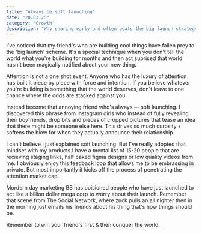 ```yaml
---
title: "Always be soft launching"
date: "20.03.25"
category: "Growth"
description: "Why sharing early and often beats the big launch strategy"
---
```


I've noticed that my friend's who are building cool things have fallen prey to the 'big launch' scheme. It's a special technique
when you don't tell the world what you're building for months and then act suprised that world hasn't been magically notified
about your new thing. 

Attention is not a one shot event. Anyone who has the luxury of attention has built it piece by piece with force and intention.
If you believe whatever you're building is something that the world deserves, don't leave to one chance where the odds are stacked 
against you. 

Instead become that annoying friend who's always — soft launching. I discovered this phrase from Instagram girls who instead of fully
revealing their boyfriends, drop bits and pieces of cropped pictures that tease an idea that there might be someone else here. This 
drives so much curosity + softens the blow for when they actually announce their relationship. 

I can't believe I just explained soft launching. But I've really adopted that mindset with my products.I have a mental list of 15-20
people that are recieving staging links, half baked figma designs or low quality videos from me. I obviously enjoy this feedback loop
that allows me to be embrassing in private. But most importantly it kicks off the process of penetrating the attention market cap. 

Mordern day marketing BS has poisioned people who have just launched to act like a billion dollar mega corp to worry about their launch.
Remember that scene from The Social Network, where zuck pulls an all nighter then in the morning just emails his friends about his thing
that's how things should be. 

Remember to win your friend's first & then conquer the world. 